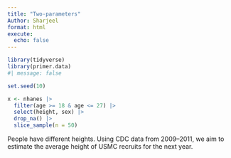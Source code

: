 ```yaml
---
title: "Two-parameters"
Author: Sharjeel
format: html
execute: 
  echo: false
---
```




```r
library(tidyverse)
library(primer.data)
#| message: false
```

```r
set.seed(10)

x <- nhanes |>
  filter(age >= 18 & age <= 27) |>
  select(height, sex) |>
  drop_na() |>
  slice_sample(n = 50)
```


People have different heights. Using CDC data from 2009–2011, we aim to estimate the average height of USMC recruits for the next year.